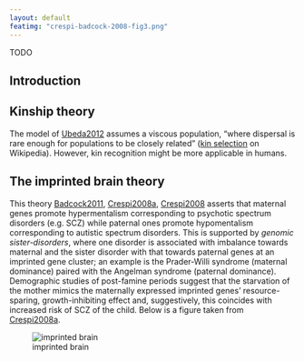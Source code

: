 ```yaml
---
layout: default
featimg: "crespi-badcock-2008-fig3.png"
---
```


TODO

## Introduction

## Kinship theory

The model of [Ubeda2012] assumes a viscous population, "where dispersal is rare enough for populations to be closely related" ([kin selection][kin_selection] on Wikipedia).  However, kin recognition might be more applicable in humans.

## The imprinted brain theory

This theory [Badcock2011], [Crespi2008a], [Crespi2008] asserts that maternal genes promote hypermentalism corresponding to psychotic spectrum disorders (e.g. SCZ) while paternal ones promote hypomentalism corresponding to autistic spectrum disorders.  This is supported by *genomic sister-disorders*, where one disorder is associated with imbalance towards maternal and the sister disorder with that towards paternal genes at an imprinted gene cluster; an example is the Prader-Willi syndrome (maternal dominance) paired with the Angelman syndrome (paternal dominance).  Demographic studies of post-famine periods suggest that the starvation of the mother mimics the maternally expressed imprinted genes' resource-sparing, growth-inhibiting effect and, suggestively, this coincides with increased risk of SCZ of the child.  Below is a figure taken from [Crespi2008a].

![imprinted brain]({{ site.baseurl }}/assets/projects/monoallelic-brain/crespi-badcock-2008-fig3.png)

[Ubeda2012]: http://www.ncbi.nlm.nih.gov/pubmed/22519791
[Badcock2011]: http://www.ncbi.nlm.nih.gov/pubmed/22122342
[Crespi2008a]: http://www.ncbi.nlm.nih.gov/pubmed/18578904
[Crespi2008]: http://www.ncbi.nlm.nih.gov/pubmed/18783362

[kin_selection]: https://en.wikipedia.org/wiki/Kin_selection
